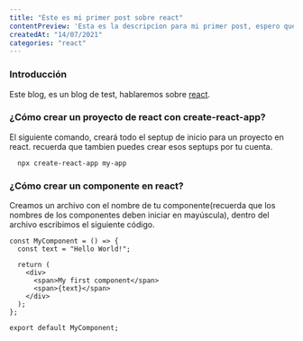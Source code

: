 ```yaml
---
title: "Este es mi primer post sobre react"
contentPreview: 'Esta es la descripcion para mi primer post, espero que todo vaya bien'
createdAt: "14/07/2021"
categories: "react"
---
```

### Introducción
Este blog, es un blog de test, hablaremos sobre [react](https://reactjs.org/).

### ¿Cómo crear un proyecto de react con create-react-app?
El siguiente comando, creará todo el septup de inicio para un proyecto en react. recuerda que tambien puedes crear esos septups por tu cuenta.

```
  npx create-react-app my-app
```

### ¿Cómo crear un componente en react?
Creamos un archivo con el nombre de tu componente(recuerda que los nombres de los componentes deben iniciar en mayúscula),
dentro del archivo escribimos el siguiente código.

```
const MyComponent = () => {
  const text = "Hello World!";

  return (
    <div>
      <span>My first component</span>
      <span>{text}</span>
    </div>
  );
};

export default MyComponent;
```